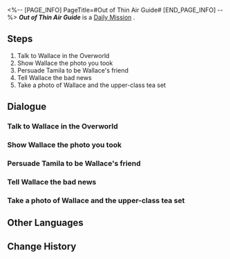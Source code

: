 <%-- [PAGE_INFO]
PageTitle=#Out of Thin Air Guide#
[END_PAGE_INFO] --%>
{{Stub|Dialogue.}}
{{Mission Infobox
|id            = 3010205
|title         = 
|image         = <!--Mission Out of Thin Air Guide.png-->
|type          = Daily
|event_name    = 
|chapter       = 
|requirements  = 
|summary       = <!--official mission summary from Fate's Atlas-->
|characters    = Tamila; Trailblazer; Wallace
|startLocation = [[<!--starting world-->]] - [[<!--starting area-->]]
|world         = <!--starting world-->
|area          = <!--starting area-->
|prev          = 
|next          = 
|exp           = 
|credits       = 5000
|stellarJade   = 
|other         = {{Card List|}}
}}
'''''Out of Thin Air Guide''''' is a [[Daily Mission]]<!--in [world]-->.

==Steps==
# Talk to Wallace in the Overworld
# Show Wallace the photo you took
# Persuade Tamila to be Wallace's friend
# Tell Wallace the bad news
# Take a photo of Wallace and the upper-class tea set

<!--
==Gameplay Notes==

--><!--
==Trial Character==

-->
==Dialogue==
{{Stub Dialogue}}
===Talk to Wallace in the Overworld===
{{Mission Description|type=daily|location=<!--to be added-->|Wallace in the Administrative District seems to be worried about something...<br />As one helpful Trailblazer, you plan to ask how he has been lately.}}
{{Dialogue Start}}
:{{tx}}
{{Dialogue End}}

===Show Wallace the photo you took===
{{Mission Description|type=daily|location=<!--to be added-->|update|Wallace is worried because he does not have many good friends.<br />You helped Wallace take a photo &mdash; It looks good. Show it to him.}}
{{Dialogue Start}}
:{{tx}}
{{Dialogue End}}

===Persuade Tamila to be Wallace's friend===
{{Mission Description|type=daily|location=<!--to be added-->|update|Wallace is worried because he does not have many good friends.<br />He wants to be friends with the famous actor, Tamila, and would like you to talk to her &mdash; You decide to help him the whole way through.}}
{{Dialogue Start}}
:{{tx}}
{{Dialogue End}}

===Tell Wallace the bad news===
{{Mission Description|type=daily|location=<!--to be added-->|update|Tamila does not want to be Wallace's friend due to reasons.<br />What a terrible news... Go back to Wallace to explain the situation.}}
{{Dialogue Start}}
:{{tx}}
{{Dialogue End}}

===Take a photo of Wallace and the upper-class tea set===
{{Mission Description|type=daily|location=<!--to be added-->|update|Wallace is worried because he does not have many good friends.<br />He has a plan to make more friends, and the first step is to have a photo taken.}}
{{Dialogue Start}}
:{{tx}}
{{Dialogue End}}

==Other Languages==
{{Other Languages
|en   = Out of Thin Air Guide
|zhs  = 无中生友指南
|zht  = 無中生友指南
|ja   = 責任転嫁指南
|ko   = 뜬금없는 조언
|es   = Guía para hacer amigos de la nada
|fr   = L'argent n'achète pas tout
|ru   = Руководство по перекладыванию ответственности
|th   = คู่มือการผูกมิตร
|vi   = Hướng Dẫn Từ Không Thành Có
|de   = Freunde aus heiterem Himmel
|id   = Panduan Kambing Hitam
|pt   = Guia Que Surgiu do Nada
}}

==Change History==
{{Change History|1.0}}
